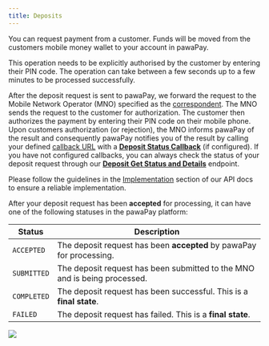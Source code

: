 ```yaml
---
title: Deposits
---
```


You can request payment from a customer. Funds will be moved from the customers mobile money wallet to your account in pawaPay.

This operation needs to be explicitly authorised by the customer by entering their PIN code. 
The operation can take between a few seconds up to a few minutes to be processed successfully.

After the deposit request is sent to pawaPay, we forward the request to the Mobile Network Operator (MNO) specified as the [correspondent](/using_the_api#correspondents).
The MNO sends the request to the customer for authorization. 
The customer then authorizes the payment by entering their PIN code on their mobile phone. 
Upon customers authorization (or rejection), the MNO informs pawaPay of the result and consequently pawaPay notifies you of the result by calling your defined [callback URL](/using_the_api#callback-urls) with a **[Deposit Status Callback](/v1/api-reference/deposits/deposit-callback)** (if configured). 
If you have not configured callbacks, you can always check the status of your deposit request through our **[Deposit Get Status and Details](/v1/api-reference/deposits/check-deposit-status)** endpoint.

<Info>Please follow the guidelines in the [Implementation](/implementation) section of our API docs to ensure a reliable implementation.</Info>

After your deposit request has been **accepted** for processing, it can have one of the following statuses in the pawaPay platform:

Status | Description
-------|------------
`ACCEPTED` | The deposit request has been **accepted** by pawaPay for processing.
`SUBMITTED` | The deposit request has been submitted to the MNO and is being processed.
`COMPLETED` | The deposit request has been successful. This is a **final state**.
`FAILED` | The deposit request has failed. This is a **final state**.

<Frame>
    <img class="screenshot" src="/images/deposit_flow.jpg" />
</Frame>
